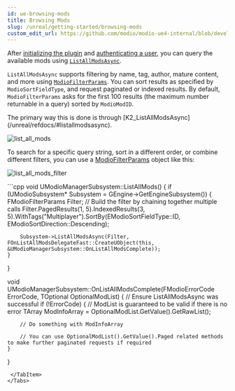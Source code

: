 ```yaml
---
id: ue-browsing-mods
title: Browsing Mods
slug: /unreal/getting-started/browsing-mods
custom_edit_url: https://github.com/modio/modio-ue4-internal/blob/develop/Plugins/Modio/Doc/doc_root/en-us/getting-started/browsing-mods.mdx
---
```



After [initializing the plugin](initialization) and [authenticating a user](user-authentication), you can query the available mods using [`ListAllModsAsync`](/unreal/refdocs/#listallmodsasync). 

`ListAllModsAsync` supports filtering by name, tag, author, mature content, and more using [`ModioFilterParams`](/unreal/refdocs/#modiofilterparams).  You can sort results as specified by `ModioSortFieldType`, and request paginated or indexed results. By default, `ModioFilterParams` asks for the first 100 results (the maximum number returnable in a query) sorted by `ModioModID`.

<Tabs group-id="languages">
  <TabItem value="blueprint" label="Blueprint">
The primary way this is done is through [K2_ListAllModsAsync](/unreal/refdocs/#listallmodsasync).

![list_all_mods](img/list_all_mods.png)

To search for a specific query string, sort in a different order, or combine different filters, you can use a [ModioFilterParams](/unreal/refdocs/#modiofilterparams) object like this:

![list_all_mods_filter](img/list_all_mods_filter.png)

  </TabItem>
  <TabItem value="c++" label="C++" default>
 ```cpp
void UModioManagerSubsystem::ListAllMods()
{
	if (UModioSubsystem* Subsystem = GEngine->GetEngineSubsystem<UModioSubsystem>())
	{
		FModioFilterParams Filter;
		// Build the filter by chaining together multiple calls
		Filter.PagedResults(1, 5).IndexedResults(3, 5).WithTags("Multiplayer").SortBy(EModioSortFieldType::ID, EModioSortDirection::Descending);

		Subsystem->ListAllModsAsync(Filter, FOnListAllModsDelegateFast::CreateUObject(this, &UModioManagerSubsystem::OnListAllModsComplete));
	}
}

void UModioManagerSubsystem::OnListAllModsComplete(FModioErrorCode ErrorCode, TOptional<FModioModInfoList> OptionalModList)
{
	// Ensure ListAllModsAsync was successful
	if (!ErrorCode)
	{
		// ModList is guaranteed to be valid if there is no error
		TArray<FModioModInfo> ModInfoArray = OptionalModList.GetValue().GetRawList();

		// Do something with ModInfoArray

		// You can use OptionalModList().GetValue().Paged related methods to make further paginated requests if required
	}
}

 ```
  </TabItem>
</Tabs>